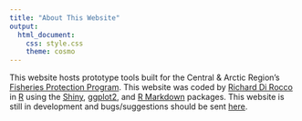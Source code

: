 ```yaml
---
title: "About This Website"
output: 
  html_document:
    css: style.css
    theme: cosmo
---
```


<!-- Google Analytics Script  -->
<script>
  (function(i,s,o,g,r,a,m){i['GoogleAnalyticsObject']=r;i[r]=i[r]||function(){
  (i[r].q=i[r].q||[]).push(arguments)},i[r].l=1*new Date();a=s.createElement(o),
  m=s.getElementsByTagName(o)[0];a.async=1;a.src=g;m.parentNode.insertBefore(a,m)
  })(window,document,'script','https://www.google-analytics.com/analytics.js','ga');

  ga('create', 'UA-88888600-1', 'auto');
  ga('send', 'pageview');

</script>

<!-- Favicon -->
<link rel="shortcut icon" type="image/png" href="favicon.ico"/>

This website hosts prototype tools built for the Central & Arctic Region's <a href='http://www.dfo-mpo.gc.ca/pnw-ppe/fpp-ppp/index-eng.html'> Fisheries Protection Program</a>. This website was coded by <a href='mailto:richard.dirocco@dfo-mpo.gc.ca'>Richard Di Rocco</a> in  <a href='https://www.r-project.org/' target='_blank'>R</a> using the <a href='https://shiny.rstudio.com/' target='_blank'> Shiny</a>, <a href='http://ggplot2.org/' target='_blank'> ggplot2</a>, and <a href="http://rmarkdown.rstudio.com/" target='_blank'> R Markdown</a> packages. This website is still in development and bugs/suggestions should be sent <a href='mailto:richard.dirocco@dfo-mpo.gc.ca'>here</a>.